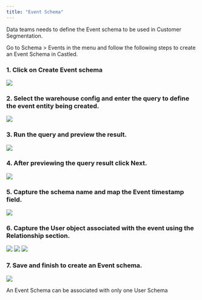 ```yaml
---
title: "Event Schema"
---
```


Data teams needs to define the Event schema to be used in Customer Segmentation.  

Go to Schema > Events in the menu and follow the following steps to create an
Event Schema in Castled.  

### 1. Click on Create Event schema

![](/images/event-schema-1.png)

### 2. Select the warehouse config and enter the query to define the event entity being created.

![](/images/event-schema-2.png)

### 3. Run the query and preview the result.

![](/images/event-schema-3.png)

### 4. After previewing the query result click Next.

![](/images/event-schema-4.png)

### 5. Capture the schema name and map the Event timestamp field.

![](/images/event-schema-5.png)

### 6. Capture the User object associated with the event using the Relationship section.

![](/images/event-schema-6.png) ![](/images/event-schema-7.png)
![](/images/event-schema-8.png)

### 7. Save and finish to create an Event schema.

![](/images/event-schema-9.png)

<Note>An Event Schema can be associated with only one User Schema</Note>
